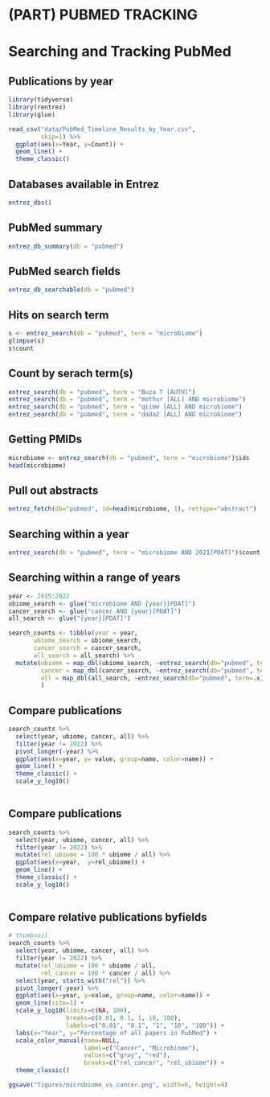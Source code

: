 # (PART) PUBMED TRACKING {-}

# Searching and Tracking PubMed

## Publications by year
```r
library(tidyverse)
library(rentrez)
library(glue)

read_csv("data/PubMed_Timeline_Results_by_Year.csv",
         skip=1) %>%
  ggplot(aes(x=Year, y=Count)) +
  geom_line() +
  theme_classic()
```

## Databases available in Entrez
```r
entrez_dbs()
```


## PubMed summary
```r
entrez_db_summary(db = "pubmed")
```


## PubMed search fields
```r
entrez_db_searchable(db = "pubmed")
```


## Hits on search term
```r
s <- entrez_search(db = "pubmed", term = "microbiome")
glimpse(s)
s$count
```

## Count by serach term(s)
```r
entrez_search(db = "pubmed", term = "Buza T [AUTH]")
entrez_search(db = "pubmed", term = "mothur [ALL] AND microbiome")
entrez_search(db = "pubmed", term = "qiime [ALL] AND microbiome")
entrez_search(db = "pubmed", term = "dada2 [ALL] AND microbiome")
```

## Getting PMIDs
```r
microbiome <- entrez_search(db = "pubmed", term = "microbiome")$ids
head(microbiome)
```

## Pull out abstracts
```r
entrez_fetch(db="pubmed", id=head(microbiome, 1), rettype="abstract")
```

## Searching within a year
```r
entrez_search(db = "pubmed", term = "microbiome AND 2021[PDAT]")$count
```

## Searching within a range of years
```r
year <- 2015:2022
ubiome_search <- glue("microbiome AND {year}[PDAT]")
cancer_search <- glue("cancer AND {year}[PDAT]")
all_search <- glue("{year}[PDAT]")

search_counts <- tibble(year = year,
       ubiome_search = ubiome_search,
       cancer_search = cancer_search,
       all_search = all_search) %>%
  mutate(ubiome = map_dbl(ubiome_search, ~entrez_search(db="pubmed", term=.x)$count),
         cancer = map_dbl(cancer_search, ~entrez_search(db="pubmed", term=.x)$count),
         all = map_dbl(all_search, ~entrez_search(db="pubmed", term=.x)$count)
         )
```

## Compare publications
```r
search_counts %>%
  select(year, ubiome, cancer, all) %>%
  filter(year != 2022) %>%
  pivot_longer(-year) %>%
  ggplot(aes(x=year, y= value, group=name, color=name)) +
  geom_line() + 
  theme_classic() + 
  scale_y_log10()
  

```

## Compare publications
```r
search_counts %>%
  select(year, ubiome, cancer, all) %>%
  filter(year != 2022) %>%
  mutate(rel_ubiome = 100 * ubiome / all) %>%
  ggplot(aes(x=year,  y=rel_ubiome)) +
  geom_line() +
  theme_classic() + 
  scale_y_log10()
  
```

## Compare relative publications byfields {#relpubs-by-field}
```r
# thumbnail
search_counts %>%
  select(year, ubiome, cancer, all) %>%
  filter(year != 2022) %>%
  mutate(rel_ubiome = 100 * ubiome / all,
         rel_cancer = 100 * cancer / all) %>%
  select(year, starts_with("rel")) %>%
  pivot_longer(-year) %>%
  ggplot(aes(x=year, y=value, group=name, color=name)) +
  geom_line(size=1) +
  scale_y_log10(limits=c(NA, 100),
                breaks=c(0.01, 0.1, 1, 10, 100),
                labels=c("0.01", "0.1", "1", "10", "100")) +
  labs(x="Year", y="Percentage of all papers in PubMed") +
  scale_color_manual(name=NULL,
                     label=c("Cancer", "Microbiome"),
                     values=c("gray", "red"),
                     breaks=c("rel_cancer", "rel_ubiome")) +
  theme_classic() 

ggsave("figures/microbiome_vs_cancer.png", width=6, height=4)
```

